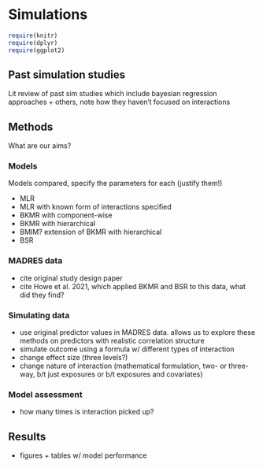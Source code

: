 # Simulations {#sims}

```r
require(knitr)
require(dplyr)
require(ggplot2)
```

## Past simulation studies

Lit review of past sim studies which include bayesian regression approaches + others, note how they haven't focused on interactions 

## Methods

What are our aims? 

### Models

Models compared, specify the parameters for each (justify them!)

- MLR
- MLR with known form of interactions specified
- BKMR with component-wise
- BKMR with hierarchical
- BMIM? extension of BKMR with hierarchical 
- BSR

### MADRES data

- cite original study design paper
- cite Howe et al. 2021, which applied BKMR and BSR to this data, what did they find? 

### Simulating data

- use original predictor values in MADRES data. allows us to explore these methods on predictors with realistic correlation structure
- simulate outcome using a formula w/ different types of interaction
- change effect size (three levels?)
- change nature of interaction (mathematical formulation, two- or three-way, b/t just exposures or b/t exposures and covariates)

### Model assessment

- how many times is interaction picked up? 

## Results

- figures + tables w/ model performance
